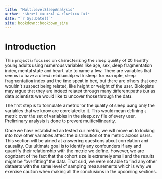 ```yaml
--- 
title: "MultilevelSleepAnalysis"
author: "Shruti Kaushal & Clarissa Tai"
date: "`r Sys.Date()`"
site: bookdown::bookdown_site
---
```


# Introduction

This project is focused on characterizing the sleep quality of 20 healthy young adults using numerous variables like age, sex, sleep fragmentation index, mental state and heart rate to name a few. There are variables that seems to have a direct relationship with sleep, for example, sleep fragmentation index and the time spent in bed, but there are others that one wouldn't suspect being related, like height or weight of the user. Biologists may argue that they are indeed related through many different paths but as data scientists we would like to uncover those through the data.

The first step is to formulate a metric for the quality of sleep using only the variables that we know are correlated to it. This would mean defining a metric over the set of variables in the sleep.csv file of every user. Preliminary analysis is done to prevent multicollinearity. 

Once we have established an tested our metric, we will move on to looking into how other variables affect the distribution of the metric across users. This section will be aimed at answering questions about correlation and causality. Our ultimate goal is to identify any confounders if any and quantify their relationship with the metric we define. However, we are cognizant of the fact that the cohort size is extremely small and the results might be "overfitting" the data. That said, we were not able to find any other datasets with the same level of sampling measurements which is why we exercise caution when making all the conclusions in the upcoming sections.